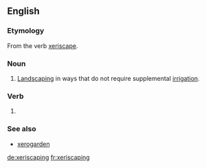 ==English==

===Etymology===
From the verb [[xeriscape]].

===Noun===
{{en-noun|-|s}}

# [[landscaping|Landscaping]] in ways that do not require supplemental [[irrigation]].

===Verb===
{{head|en|present participle}}

# {{present participle of|xeriscape|lang=en}}

===See also===
* [[xerogarden]]

[[de:xeriscaping]]
[[fr:xeriscaping]]
